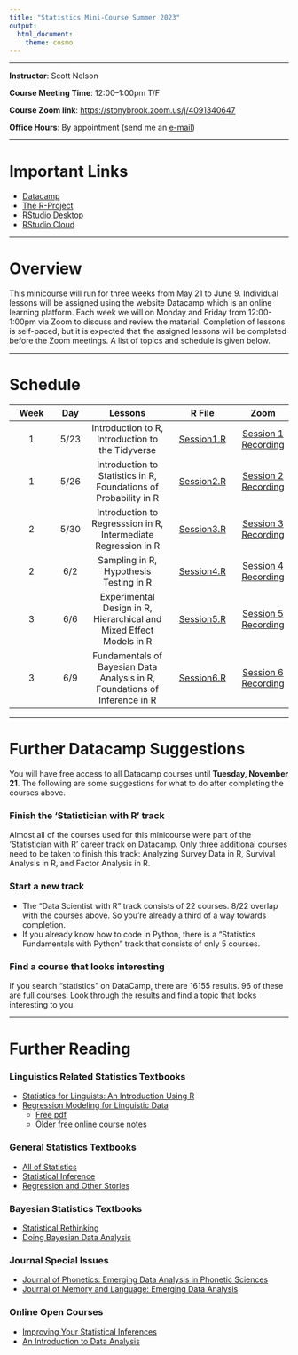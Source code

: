 ```yaml
---
title: "Statistics Mini-Course Summer 2023"
output: 
  html_document: 
    theme: cosmo
---
```

***

**Instructor**: Scott Nelson

**Course Meeting Time**: 12:00--1:00pm T/F

**Course Zoom link**: [https://stonybrook.zoom.us/j/4091340647](https://stonybrook.zoom.us/j/4091340647)

**Office Hours**: By appointment (send me an [e-mail]((mailto:scott.nelson@stonybrook.edu)))

***

# Important Links

- [Datacamp](https://www.datacamp.com)
- [The R-Project](https://www.r-project.org)
- [RStudio Desktop](https://posit.co/download/rstudio-desktop/)
- [RStudio Cloud](https://login.rstudio.cloud)


***

# Overview

This minicourse will run for three weeks from May 21 to June 9. Individual lessons will be assigned using the website Datacamp which is an online learning platform. Each week we will on Monday and Friday from 12:00-1:00pm via Zoom to discuss and review the material. Completion of lessons is self-paced, but it is expected that the assigned lessons will be completed before the Zoom meetings. A list of topics and schedule is given below.


***

# Schedule
|Week|Day|Lessons|R File|Zoom
|:--:|:-:|:-----:|:----:|:--:
|1|5/23|Introduction to R, Introduction to the Tidyverse|[Session1.R](files/StatsSU23/Session1.R)|[Session 1 Recording](https://stonybrook.zoom.us/rec/share/tBEX4MqYbH5V5AOCUzRzxRUQH4zJIyIiR187NpxXevcYEOdnAXyIJL1HcHTZ0COm.qOf-I0cJziGViGoS?startTime=1684857888000)
|1|5/26|Introduction to Statistics in R, Foundations of Probability in R| [Session2.R](files/StatsSU23/Session2.R)|[Session 2 Recording](https://stonybrook.zoom.us/rec/share/g0GKboAFb7nJL8TQ42yLA13rPrU_GdvyYGfPzAXUBZ9nvlx3U4pPAyH1Xd-_UhWt.GOPOoQV6mxcX8yYl?startTime=1685117093000)
|2|5/30|Introduction to Regresssion in R, Intermediate Regression in R|[Session3.R](files/StatsSU23/Session3.R)|[Session 3 Recording](https://stonybrook.zoom.us/rec/share/q0vf_4gGgdQ9CtP1uwm8WINEvqIbrQcramp0e39Ui9iFSfN3yIVQZUdHu-cGfttk.8P_Wsk3fHgV0H-yX)
|2|6/2|Sampling in R, Hypothesis Testing in R|[Session4.R](files/StatsSU23/Session4.R)|[Session 4 Recording](https://stonybrook.zoom.us/rec/share/hPU5BWDnanx-wZg2jHuyU_Wy9oyZY0TdTQu90BZsFydDFnrbcXpg7IXAdNAYwKtq.kppTqOISmSs-_v1d)
|3|6/6|Experimental Design in R, Hierarchical and Mixed Effect Models in R|[Session5.R](files/StatsSU23/Session5.R)|[Session 5 Recording](https://stonybrook.zoom.us/rec/share/U95gi4bwGa6bSTzl4KZYpwMFzIdfQ7yS16Lo8nxCIrehige6EwEBqeV5bL2YwLpf.MqiKxEOMWuwWI49J)
|3|6/9|Fundamentals of Bayesian Data Analysis in R, Foundations of Inference in R|[Session6.R](files/StatsSU23/Session6.R)|[Session 6 Recording](https://stonybrook.zoom.us/rec/share/qlaMXDLRSoezfuEcwAZW8L5RHlec1DVuSuY21sCFnOgs4CakhdU2h6oLM_3DDFKA.hCDmNuBbWPX5h-i0)

***

# Further Datacamp Suggestions

You will have free access to all Datacamp courses until **Tuesday, November 21**. The following are some suggestions for what to do after completing the courses above.

### Finish the 'Statistician with R' track 

Almost all of the courses used for this minicourse were part of the 'Statistician with R' career track on Datacamp. Only three additional courses need to be taken to finish this track: Analyzing Survey Data in R, Survival Analysis in R, and Factor Analysis in R.

### Start a new track 

- The "Data Scientist with R" track consists of 22 courses. 8/22 overlap with the courses above. So you're already a third of a way towards completion. 
- If you already know how to code in Python, there is a "Statistics Fundamentals with Python" track that consists of only 5 courses. 

### Find a course that looks interesting

If you search "statistics" on DataCamp, there are 16155 results. 96 of these are full courses. Look through the results and find a topic that looks interesting to you.

***

# Further Reading

### Linguistics Related Statistics Textbooks

- [Statistics for Linguists: An Introduction Using R](https://www.routledge.com/Statistics-for-Linguists-An-Introduction-Using-R/Winter/p/book/9781138056091)
- [Regression Modeling for Linguistic Data](https://mitpress.mit.edu/9780262045483/regression-modeling-for-linguistic-data/)
  - [Free pdf](https://osf.io/3827m)
  - [Older free online course notes](http://people.linguistics.mcgill.ca/~morgan/qmld-book/)
  
### General Statistics Textbooks

- [All of Statistics](https://link.springer.com/book/10.1007/978-0-387-21736-9)
- [Statistical Inference](https://www.cengage.com/c/statistical-inference-2e-casella/9780534243128/)
- [Regression and Other Stories](https://www.cambridge.org/highereducation/books/regression-and-other-stories/DD20DD6C9057118581076E54E40C372C#overview)

### Bayesian Statistics Textbooks

- [Statistical Rethinking](https://www.routledge.com/Statistical-Rethinking-A-Bayesian-Course-with-Examples-in-R-and-STAN/McElreath/p/book/9780367139919)
- [Doing Bayesian Data Analysis](https://www.elsevier.com/books/doing-bayesian-data-analysis/kruschke/978-0-12-405888-0)

### Journal Special Issues

- [Journal of Phonetics: Emerging Data Analysis in Phonetic Sciences](https://www.sciencedirect.com/journal/journal-of-phonetics/special-issue/10357FT5MD0)
- [Journal of Memory and Language: Emerging Data Analysis](https://www.sciencedirect.com/journal/journal-of-memory-and-language/vol/59/issue/4)

### Online Open Courses

- [Improving Your Statistical Inferences](https://lakens.github.io/statistical_inferences/)
- [An Introduction to Data Analysis](https://michael-franke.github.io/intro-data-analysis/index.html)